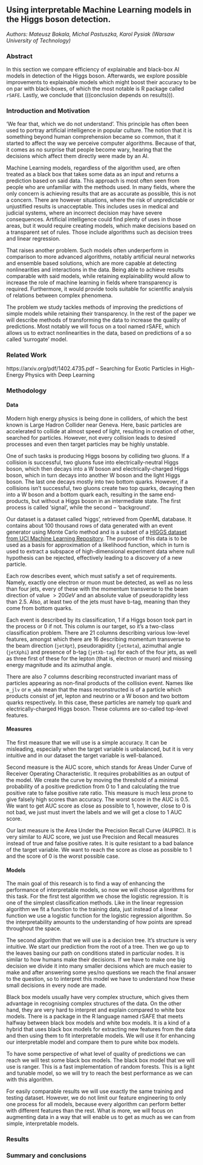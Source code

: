 ## Using interpretable Machine Learning models in the Higgs boson detection.

*Authors: Mateusz Bakala, Michal Pastuszka, Karol Pysiak (Warsaw University of Technology)*

### Abstract
In this section we compare efficiency of explainable and black-box AI models in detection of the Higgs boson. Afterwards, we explore possible improvements to explainable models which might boost their accuracy to be on par with black-boxes, of which the most notable is R package called `rSAFE`. Lastly, we conclude that (((conclusion depends on results))).

### Introduction and Motivation
‘We fear that, which we do not understand’. This principle has often been used to portray artificial intelligence in popular culture. The notion that it is something beyond human comprehension became so common, that it started to affect the way we perceive computer algorithms. Because of that, it comes as no surprise that people become wary, hearing that the decisions which affect them directly were made by an AI.

Machine Learning models, regardless of the algorithm used, are often treated as a black box that takes some data as an input and returns a prediction based on said data. This approach is most often seen from people who are unfamiliar with the methods used. In many fields, where the only concern is achieving results that are as accurate as possible, this is not a concern. There are however situations, where the risk of unpredictable or unjustified results is unacceptable. This includes uses in medical and judicial systems, where an incorrect decision may have severe consequences. Artificial intelligence could find plenty of uses in those areas, but it would require creating models, which make decisions based on a transparent set of rules. Those include algorithms such as decision trees and linear regression.

That raises another problem. Such models often underperform in comparison to more advanced algorithms, notably artificial neural networks and ensemble based solutions, which are more capable at detecting nonlinearities and interactions in the data. Being able to achieve results comparable with said models, while retaining explainability would allow to increase the role of machine learning in fields where transparency is required. Furthermore, it would provide tools suitable for scientific analysis of relations between complex phenomena.

The problem we study tackles methods of improving the predictions of simple models while retaining their transparency. In the rest of the paper we will describe methods of transforming the data to increase the quality of predictions. Most notably we will focus on a tool named rSAFE, which allows us to extract nonlinearities in the data, based on predictions of a so called ‘surrogate’ model.

### Related Work
https://arxiv.org/pdf/1402.4735.pdf -- Searching for Exotic Particles in High-Energy Physics with Deep Learning

### Methodology

#### Data
Modern high energy physics is being done in colliders, of which the best known is Large Hadron Collider near Geneva. Here, basic particles are accelerated to collide at almost speed of light, resulting in creation of other, searched for particles. However, not every collision leads to desired processes and even then target particles may be highly unstable.

One of such tasks is producing Higgs bosons by colliding two gluons. If a collision is successful, two gluons fuse into electrically-neutral Higgs boson, which then decays into a W boson and electrically-charged Higgs boson, which in turn decays into another W boson and the light Higgs boson. The last one decays mostly into two bottom quarks. However, if a collisions isn’t successful, two gluons create two top quarks, decaying then into a W boson and a bottom quark each, resulting in the same end-products, but without a Higgs boson in an intermediate state. The first process is called ‘signal’, while the second -- ‘background’.

Our dataset is a dataset called ‘higgs’, retrieved from OpenML database. It contains about 100 thousand rows of data generated with an event generator using Monte Carlo method and is a subset of a [HIGGS dataset from UCI Machine Learning Repository](archive.ics.uci.edu/ml/datasets/HIGGS). The purpose of this data is to be used as a basis for approximation of a likelihood function, which in turn is used to extract a subspace of high-dimensional experiment data where null hypothesis can be rejected, effectively leading to a discovery of a new particle.

Each row describes event, which must satisfy a set of requirements. Namely, exactly one electron or muon must be detected, as well as no less than four jets, every of these with the momentum transverse to the beam direction of value $> 20 GeV$ and an absolute value of pseudorapidity less than $2.5$. Also, at least two of the jets must have b-tag, meaning than they come from bottom quarks.

Each event is described by its classification, 1 if a Higgs boson took part in the process or 0 if not. This column is our target, so it’s a two-class classification problem. There are 21 columns describing various low-level features, amongst which there are 16 describing momentum transverse to the beam direction (`jetXpt`), pseudorapidity (`jetXeta`), azimuthal angle (`jetXphi`) and presence of b-tag (`jetXb-tag`) for each of the four jets, as well as three first of these for the lepton (that is, electron or muon) and missing energy magnitude and its azimuthal angle.

There are also 7 columns describing reconstructed invariant mass of particles appearing as non-final products of the collision event. Names like `m_jlv` or `m_wbb` mean that the mass reconstructed is of a particle which products consist of jet, lepton and neutrino or a W boson and two bottom quarks respectively. In this case, these particles are namely top quark and electrically-charged Higgs boson. These columns are so-called top-level features.

#### Measures
The first measure that we will use is a simple accuracy. It can be misleading, especially when the target variable is unbalanced, but it is very intuitive and in our dataset the target variable is well-balanced. 

Second measure is the AUC score, which stands for Areas Under Curve of Receiver Operating Characteristic. It requires probabilities as an output of the model. We create the curve by moving the threshold of a minimal probability of a positive prediction from 0 to 1 and calculating the true positive rate to false positive rate ratio. This measure is much less prone to give falsely high scores than accuracy. The worst score in the AUC is $0.5$. We want to get AUC score as close as possible to $1$, however, close to $0$ is not bad, we just must invert the labels and we will get a close to $1$ AUC score. 

Our last measure is the Area Under the Precision Recall Curve (AUPRC). It is very similar to AUC score, we just use Precision and Recall measures instead of true and false positive rates. It is quite resistant to a bad balance of the target variable. We want to reach the score as close as possible to $1$ and the score of $0$ is the worst possible case. 

#### Models
The main goal of this research is to find a way of enhancing the performance of interpretable models, so now we will choose algorithms for this task. For the first test algorithm we chose the logistic regression. It is one of the simplest classification methods. Like in the linear regression algorithm we fit a function to the training data, just instead of a linear function we use a logistic function for the logistic regression algorithm. So the interpretability amounts to the understanding of how points are spread throughout the space. 

The second algorithm that we will use is a decision tree. It’s structure is very intuitive. We start our prediction from the root of a tree. Then we go up to the leaves basing our path on conditions stated in particular nodes. It is similar to how humans make their decisions. If we have to make one big decision we divide it into many smaller decisions which are much easier to make and after answering some yes/no questions we reach the final answer to the question, so to interpret this model we have to understand how these small decisions in every node are made. 

Black box models usually have very complex structure, which gives them advantage in recognising complex structures of the data. On the other hand, they are very hard to interpret and explain compared to white box models. There is a package in the R language named rSAFE that meets halfway between black box models and white box models. It is a kind of a hybrid that uses black box models for extracting new features from the data and then using them to fit interpretable models. We will use it for enhancing our interpretable model and compare them to pure white box models.

To have some perspective of what level of quality of predictions we can reach we will test some black box models. The black box model that we will use is ranger. This is a fast implementation of random forests. This is a light and tunable model, so we will try to reach the best performance as we can with this algorithm.

For easily comparable results we will use exactly the same training and testing dataset. However, we do not limit our feature engineering to only one process for all models, because every algorithm can perform better with different features than the rest. What is more, we will focus on augmenting data in a way that will enable us to get as much as we can from simple, interpretable models.



### Results


### Summary and conclusions


